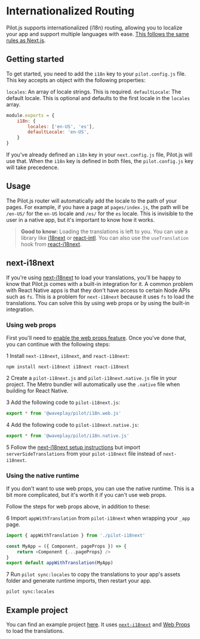 # Internationalized Routing

Pilot.js supports internationalized (i18n) routing, allowing you to localize your app and support multiple languages with ease. [This follows the same rules as Next.js](https://nextjs.org/docs/advanced-features/i18n-routing#limits-for-the-i18n-config).

## Getting started

To get started, you need to add the `i18n` key to your `pilot.config.js` file. This key accepts an object with the following properties:

`locales`: An array of locale strings. This is required.
`defaultLocale`: The default locale. This is optional and defaults to the first locale in the `locales` array.

```js:pilot.config.js
module.exports = {
	i18n: {
		locales: ['en-US', 'es'],
		defaultLocale: 'en-US',
	}
}
```

If you've already defined an `i18n` key in your `next.config.js` file, Pilot.js will use that. When the `i18n` key is defined in both files, the `pilot.config.js` key will take precedence.

## Usage

The Pilot.js router will automatically add the locale to the path of your pages. For example, if you have a page at `pages/index.js`, the path will be `/en-US/` for the `en-US` locale and `/es/` for the `es` locale. This is invisible to the user in a native app, but it's important to know how it works.

> **Good to know:** Loading the translations is left to you. You can use a library like [i18next](https://www.i18next.com/) or [react-intl](https://formatjs.io/docs/react-intl/). You can also use the `useTranslation` hook from [react-i18next](https://react.i18next.com/).

## next-i18next

If you're using [next-i18next](https://github.com/i18next/next-i18next) to load your translations, you'll be happy to know that Pilot.js comes with a built-in integration for it. A common problem with React Native apps is that they don't have access to certain Node APIs such as `fs`. This is a problem for `next-i18next` because it uses `fs` to load the translations. You can solve this by using web props or by using the built-in integration.

### Using web props

First you'll need to [enable the web props feature](/docs/web-props). Once you've done that, you can continue with the following steps:

1 Install `next-i18next`, `i18next`, and `react-i18next`:

```bash:Terminal
npm install next-i18next i18next react-i18next
```

2 Create a `pilot-i18next.js` and `pilot-i18next.native.js` file in your project. The Metro bundler will automatically use the `.native` file when building for React Native.

3 Add the following code to `pilot-i18next.js`:

```js:pilot-i18next.js
export * from '@waveplay/pilot/i18n.web.js'
```

4 Add the following code to `pilot-i18next.native.js`:

```js:pilot-i18next.native.js
export * from '@waveplay/pilot/i18n.native.js'
```

5 Follow the [next-i18next setup instructions](https://github.com/i18next/next-i18next) but import `serverSideTranslations` from your `pilot-i18next` file instead of `next-i18next`.

### Using the native runtime

If you don't want to use web props, you can use the native runtime. This is a bit more complicated, but it's worth it if you can't use web props.

Follow the steps for web props above, in addition to these:

6 Import `appWithTranslation` from `pilot-i18next` when wrapping your `_app` page.

```js:pages/_app.js
import { appWithTranslation } from './pilot-i18next'

const MyApp = ({ Component, pageProps }) => {
	return <Component {...pageProps} />
}
export default appWithTranslation(MyApp)
```

7 Run `pilot sync:locales` to copy the translations to your app's assets folder and generate runtime imports, then restart your app.

```bash:Terminal
pilot sync:locales
```

## Example project

You can find an example project [here](/examples/locales). It uses [`next-i18next`](https://github.com/i18next/next-i18next) and [Web Props](/docs/web-props) to load the translations.
